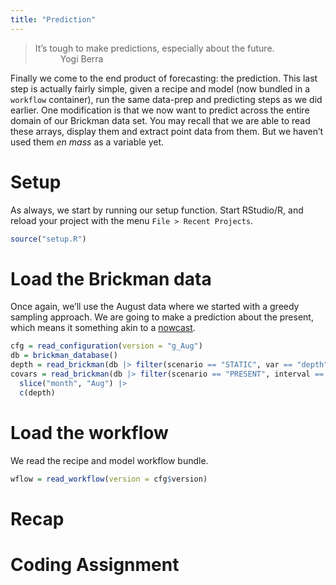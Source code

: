```yaml
---
title: "Prediction"
---
```


> It's tough to make predictions, especially about the future.
> ~ Yogi Berra

Finally we come to the end product of forecasting: the prediction. This last step is actually fairly simple, given a recipe and model (now bundled in a `workflow` container), run the same data-prep and predicting steps as we did earlier.  One modification is that we now want to predict across the entire domain of our Brickman data set.  You may recall that we are able to read these arrays, display them and extract point data from them.  But we haven't used them *en mass* as a variable yet.

# Setup

As always, we start by running our setup function. Start RStudio/R, and reload your project with the menu `File > Recent Projects`. 

```r
source("setup.R")
```

# Load the Brickman data

Once again, we'll use the August data where we started with a greedy sampling approach. We are going to make a prediction about the present, which means it something akin to a [nowcast](https://en.wikipedia.org/wiki/Nowcasting_(economics)). 

```r
cfg = read_configuration(version = "g_Aug")
db = brickman_database()
depth = read_brickman(db |> filter(scenario == "STATIC", var == "depth"))
covars = read_brickman(db |> filter(scenario == "PRESENT", interval == "mon")) |>
  slice("month", "Aug") |>
  c(depth)
```

# Load the workflow

We read the recipe and model workflow bundle.

```r
wflow = read_workflow(version = cfg$version)
```

# Recap

# Coding Assignment
